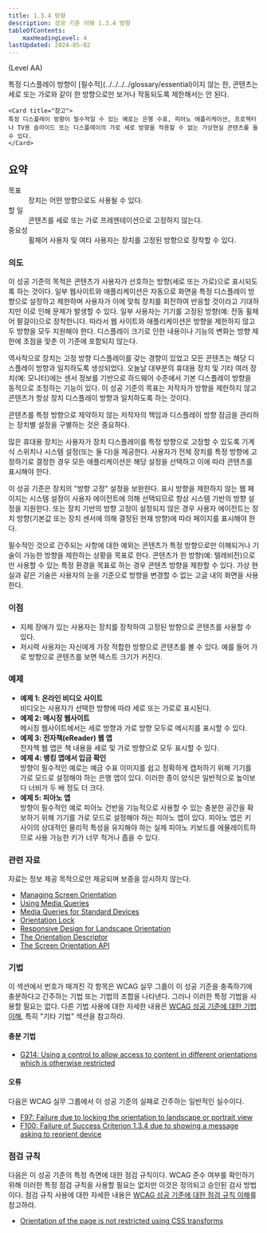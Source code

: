 ```yaml
---
title: 1.3.4 방향
description: 성공 기준 이해 1.3.4 방향
tableOfContents:
    maxHeadingLevel: 4
lastUpdated: 2024-05-02
---
```



(Level AA)

<Card title="성공 기준(SC)">
특정 디스플레이 방향이 [필수적](../../../../glossary/essential)이지 않는 한, 콘텐츠는 세로 또는 가로와 같이 한 방향으로만 보거나 작동되도록 제한해서는 안 된다.

    <Card title="참고">
    특정 디스플레이 방향이 필수적일 수 있는 예로는 은행 수표, 피아노 애플리케이션, 프로젝터나 TV용 슬라이드 또는 디스플레이의 가로 세로 방향을 적용할 수 없는 가상현실 콘텐츠를 들 수 있다.
    </Card>
</Card>

## 요약

<dl>
<dt>목표</dt>
<dd>장치는 어떤 방향으로도 사용될 수 있다.</dd>
<dt>할 일</dt>
<dd>콘텐츠를 세로 또는 가로 프레젠테이션으로 고정하지 않는다.</dd>
<dt>중요성</dt>
<dd>휠체어 사용자 및 여타 사용자는 장치를 고정된 방향으로 장착할 수 있다.</dd>
</dl>

### 의도

이 성공 기준의 목적은 콘텐츠가 사용자가 선호하는 방향(세로 또는 가로)으로 표시되도록 하는 것이다. 일부 웹사이트와 애플리케이션은 자동으로 화면을 특정 디스플레이 방향으로 설정하고 제한하며 사용자가 이에 맞춰 장치를 회전하여 반응할 것이라고 기대하지만 이로 인해 문제가 발생할 수 있다. 일부 사용자는 기기를 고정된 방향(예: 전동 휠체어 팔걸이)으로 장착한니다. 따라서 웹 사이트와 애플리케이션은 방향을 제한하지 않고 두 방향을 모두 지원해야 한다. 디스플레이 크기로 인한 내용이나 기능의 변화는 방향 제한에 초점을 맞춘 이 기준에 포함되지 않는다.

역사적으로 장치는 고정 방향 디스플레이를 갖는 경향이 있었고 모든 콘텐츠는 해당 디스플레이 방향과 일치하도록 생성되었다. 오늘날 대부분의 휴대용 장치 및 기타 여러 장치(예: 모니터)에는 센서 정보를 기반으로 하드웨어 수준에서 기본 디스플레이 방향을 동적으로 조정하는 기능이 있다. 이 성공 기준의 목표는 저작자가 방향을 제한하지 않고 콘텐츠가 항상 장치 디스플레이 방향과 일치하도록 하는 것이다.

콘텐츠를 특정 방향으로 제약하지 않는 저작자의 책임과 디스플레이 방향 잠금을 관리하는 장치별 설정을 구별하는 것은 중요하다.

많은 휴대용 장치는 사용자가 장치 디스플레이를 특정 방향으로 고정할 수 있도록 기계식 스위치나 시스템 설정(또는 둘 다)을 제공한다. 사용자가 전체 장치를 특정 방향에 고정하기로 결정한 경우 모든 애플리케이션은 해당 설정을 선택하고 이에 따라 콘텐츠를 표시해야 한다.

이 성공 기준은 장치의 "방향 고정" 설정을 보완한다. 표시 방향을 제한하지 않는 웹 페이지는 시스템 설정이 사용자 에이전트에 의해 선택되므로 항상 시스템 기반의 방향 설정을 지원한다. 또는 장치 기반의 방향 고정이 설정되지 않은 경우 사용자 에이전트는 장치 방향(기본값 또는 장치 센서에 의해 결정된 현재 방향)에 따라 페이지를 표시해야 한다.

필수적인 것으로 간주되는 사항에 대한 예외는 콘텐츠가 특정 방향으로만 이해되거나 기술이 가능한 방향을 제한하는 상황을 목표로 한다. 콘텐츠가 한 방향(예: 텔레비전)으로만 사용할 수 있는 특정 환경을 목표로 하는 경우 콘텐츠 방향을 제한할 수 있다. 가상 현실과 같은 기술은 사용자의 눈을 기준으로 방향을 변경할 수 없는 고글 내의 화면을 사용한다.

### 이점

*   지체 장애가 있는 사용자는 장치를 장착하여 고정된 방향으로 콘텐츠를 사용할 수 있다.
*   저시력 사용자는 자신에게 가장 적합한 방향으로 콘텐츠를 볼 수 있다. 예를 들어 가로 방향으로 콘텐츠를 보면 텍스트 크기가 커진다.

### 예제

*   **예제 1: 온라인 비디오 사이트**  
    비디오는 사용자가 선택한 방향에 따라 세로 또는 가로로 표시된다.
*   **예제 2: 메시징 웹사이트**  
    메시징 웹사이트에서는 세로 방향과 가로 방향 모두로 메시지를 표시할 수 있다.
*   **예제 3: 전자책(eReader) 웹 앱**  
    전자책 웹 앱은 책 내용을 세로 및 가로 방향으로 모두 표시할 수 있다.
*   **예제 4: 뱅킹 앱에서 입금 확인**  
    방향이 필수적인 예로는 예금 수표 이미지를 쉽고 정확하게 캡처하기 위해 기기를 가로 모드로 설정해야 하는 은행 앱이 있다. 이러한 종이 양식은 일반적으로 높이보다 너비가 두 배 정도 더 크다.
*   **예제 5: 피아노 앱**  
    방향이 필수적인 예로 피아노 건반을 기능적으로 사용할 수 있는 충분한 공간을 확보하기 위해 기기를 가로 모드로 설정해야 하는 피아노 앱이 있다. 피아노 앱은 키 사이의 상대적인 물리적 특성을 유지해야 하는 실제 피아노 키보드를 에뮬레이트하므로 사용 가능한 키가 너무 적거나 좁을 수 있다.

### 관련 자료

자료는 정보 제공 목적으로만 제공되며 보증을 암시하지 않는다.

*   [Managing Screen Orientation](https://developer.mozilla.org/en-US/docs/Web/API/CSS_Object_Model/Managing_screen_orientation)
*   [Using Media Queries](https://developer.mozilla.org/en-US/docs/Web/CSS/Media_Queries/Using_media_queries)
*   [Media Queries for Standard Devices](https://css-tricks.com/snippets/css/media-queries-for-standard-devices/)
*   [Orientation Lock](https://css-tricks.com/snippets/css/orientation-lock/)
*   [Responsive Design for Landscape Orientation](https://css-tricks.com/forums/topic/responsive-design-for-landscape-orientation/)
*   [The Orientation Descriptor](https://www.w3.org/TR/css-device-adapt-1/#orientation-desc)
*   [The Screen Orientation API](https://www.w3.org/TR/screen-orientation/)

### 기법

이 섹션에서 번호가 매겨진 각 항목은 WCAG 실무 그룹이 이 성공 기준을 충족하기에 충분하다고 간주하는 기법 또는 기법의 조합을 나타낸다. 그러나 이러한 특정 기법을 사용할 필요는 없다. 다른 기법 사용에 대한 자세한 내용은 [WCAG 성공 기준에 대한 기법 이해](../understanding-techniques), 특히 "기타 기법" 섹션을 참고하라.

#### 충분 기법

*   [G214: Using a control to allow access to content in different orientations which is otherwise restricted](https://www.w3.org/WAI/WCAG22/Techniques/general/G214)

#### 오류

다음은 WCAG 실무 그룹에서 이 성공 기준의 실패로 간주하는 일반적인 실수이다.

*   [F97: Failure due to locking the orientation to landscape or portrait view](https://www.w3.org/WAI/WCAG22/Techniques/failures/F97)
*   [F100: Failure of Success Criterion 1.3.4 due to showing a message asking to reorient device](https://www.w3.org/WAI/WCAG22/Techniques/failures/F100)

### 점검 규칙

다음은 이 성공 기준의 특정 측면에 대한 점검 규칙이다. WCAG 준수 여부를 확인하기 위해 이러한 특정 점검 규칙을 사용할 필요는 없지만 이것은 정의되고 승인된 검사 방법이다. 점검 규칙 사용에 대한 자세한 내용은 [WCAG 성공 기준에 대한 점검 규칙 이해](understanding-act-rules.html)를 참고하라.

*   [Orientation of the page is not restricted using CSS transforms](https://www.w3.org/WAI/standards-guidelines/act/rules/b33eff/proposed/)

